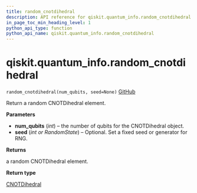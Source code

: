 ```yaml
---
title: random_cnotdihedral
description: API reference for qiskit.quantum_info.random_cnotdihedral
in_page_toc_min_heading_level: 1
python_api_type: function
python_api_name: qiskit.quantum_info.random_cnotdihedral
---
```


# qiskit.quantum\_info.random\_cnotdihedral

<span id="qiskit.quantum_info.random_cnotdihedral" />

`random_cnotdihedral(num_qubits, seed=None)` [GitHub](https://github.com/qiskit/qiskit/tree/stable/0.20/qiskit/quantum_info/operators/dihedral/random.py "view source code")

Return a random CNOTDihedral element.

**Parameters**

*   **num\_qubits** (*int*) – the number of qubits for the CNOTDihedral object.
*   **seed** (*int or RandomState*) – Optional. Set a fixed seed or generator for RNG.

**Returns**

a random CNOTDihedral element.

**Return type**

[CNOTDihedral](qiskit.quantum_info.CNOTDihedral "qiskit.quantum_info.CNOTDihedral")

